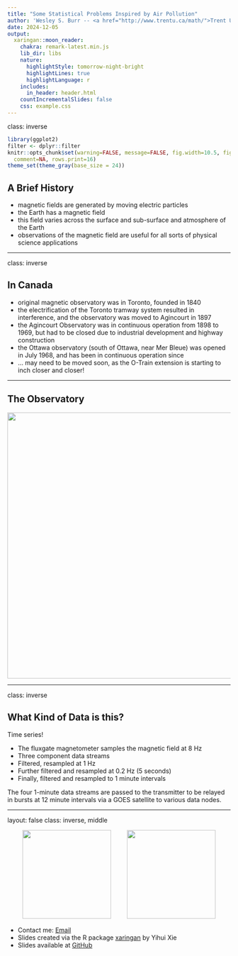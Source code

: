 ```yaml
---
title: "Some Statistical Problems Inspired by Air Pollution"
author: 'Wesley S. Burr -- <a href="http://www.trentu.ca/math/">Trent University</a> <br> <a href="http://github.com/wesleyburr"><i class="fa fa-github fa-fw"></i>&nbsp; wsburr</a><br> <a href="mailto:wesleyburr@trentu.ca"><i class="fa fa-paper-plane fa-fw"></i>&nbsp; wesleyburr@trentu.ca</a><br><br/>'
date: 2024-12-05
output:
  xaringan::moon_reader:
    chakra: remark-latest.min.js
    lib_dir: libs
    nature:
      highlightStyle: tomorrow-night-bright
      highlightLines: true
      highlightLanguage: r
    includes:
      in_header: header.html
    countIncrementalSlides: false
    css: example.css
---
```


class: inverse

```r
library(ggplot2)
filter <- dplyr::filter
knitr::opts_chunk$set(warning=FALSE, message=FALSE, fig.width=10.5, fig.height=4, 
  comment=NA, rows.print=16)
theme_set(theme_gray(base_size = 24))
```

## A Brief History

* magnetic fields are generated by moving electric particles
* the Earth has a magnetic field
* this field varies across the surface and sub-surface and atmosphere of
the Earth
* observations of the magnetic field are useful for all sorts of 
physical science applications

---

class: inverse

## In Canada

* original magnetic observatory was in Toronto, founded in 1840
* the electrification of the Toronto tramway system resulted in interference,
and the observatory was moved to Agincourt in 1897
* the Agincourt Observatory was in continuous operation from 1898 to 1969,
but had to be closed due to industrial development and highway construction
* the Ottawa observatory (south of Ottawa, near Mer Bleue) was opened in July 1968, and has been in continuous operation since
* ... may need to be moved soon, as the O-Train extension is starting to inch closer and closer!

---

## The Observatory

<center>
<img src="./figure/OTT-2007.jpg" style="width:600px;"/>
</center>


---

class: inverse

## What Kind of Data is this?

Time series!

- The fluxgate magnetometer samples the magnetic field at 8 Hz
- Three component data streams
- Filtered, resampled at 1 Hz
- Further filtered and resampled at 0.2 Hz (5 seconds)
- Finally, filtered and resampled to 1 minute intervals

The four 1-minute data streams are passed to the transmitter to be relayed in bursts at 12 minute intervals via a GOES satellite to various data nodes.

---

layout: false
class: inverse, middle

<center>
<a href="http://www.trentu.ca/math/"><img src="figure/trent.png" style="width: 200px;"/></a> &emsp;&emsp;
<a href="https://creativecommons.org/licenses/by/4.0/"><img src="figure/cc.png" style="width: 200px;"/></a>
</center>

- Contact me: [Email](mailto:wesleyburr@trentu.ca)
- Slides created via the R package [xaringan](https://github.com/yihui/xaringan) by Yihui Xie
- Slides available at [GitHub](https://wesleyburr.github.io/DoSS2024/#1)
<br/>
